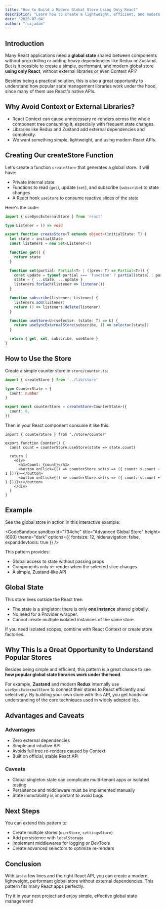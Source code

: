 ```yaml
---
title: "How to Build a Modern Global Store Using Only React"
description: "Learn how to create a lightweight, efficient, and modern global state store with React's built-in hooks—no Redux, Zustand, or Context API required."
date: "2025-07-04"
author: "ruijadom"
---
```


## Introduction
Many React applications need a **global state** shared between components without prop drilling or adding heavy dependencies like Redux or Zustand. But is it possible to create a simple, performant, and modern global store **using only React**, without external libraries or even Context API?

Besides being a practical solution, this is also a great opportunity to understand how popular state management libraries work under the hood, since many of them use React's native APIs.

## Why Avoid Context or External Libraries?

* React Context can cause unnecessary re-renders across the whole component tree consuming it, especially with frequent state changes.
* Libraries like Redux and Zustand add external dependencies and complexity.
* We want something simple, lightweight, and using modern React APIs.

## Creating Our createStore Function

Let's create a function `createStore` that generates a global store. It will have:

* Private internal state
* Functions to read (`get`), update (`set`), and subscribe (`subscribe`) to state changes
* A React hook `useStore` to consume reactive slices of the state

Here's the code:

```ts
import { useSyncExternalStore } from 'react'

type Listener = () => void

export function createStore<T extends object>(initialState: T) {
  let state = initialState
  const listeners = new Set<Listener>()

  function get() {
    return state
  }

  function set(partial: Partial<T> | ((prev: T) => Partial<T>)) {
    const update = typeof partial === 'function' ? partial(state) : partial
    state = { ...state, ...update }
    listeners.forEach(listener => listener())
  }

  function subscribe(listener: Listener) {
    listeners.add(listener)
    return () => listeners.delete(listener)
  }

  function useStore<U>(selector: (state: T) => U) {
    return useSyncExternalStore(subscribe, () => selector(state))
  }

  return { get, set, subscribe, useStore }
}
```

## How to Use the Store

Create a simple counter store in `store/counter.ts`:

```ts
import { createStore } from '../lib/store'

type CounterState = {
  count: number
}

export const counterStore = createStore<CounterState>({
  count: 0,
})
```

Then in your React component consume it like this:

```tsx
import { counterStore } from './store/counter'

export function Counter() {
  const count = counterStore.useStore(state => state.count)

  return (
    <div>
      <h1>Count: {count}</h1>
      <button onClick={() => counterStore.set(s => ({ count: s.count - 1 }))}>–</button>
      <button onClick={() => counterStore.set(s => ({ count: s.count + 1 }))}>+</button>
    </div>
  )
}
```

## Example

See the global store in action in this interactive example:

<CodeSandbox 
  sandboxId="734chc"
  title="Advanced Global Store"
  height={600}
  theme="dark"
  options={{
    fontsize: 12,
    hidenavigation: false,
    expanddevtools: true
  }}
/>

This pattern provides:

* Global access to state without passing props
* Components only re-render when the selected slice changes
* A simple, Zustand-like API

## Global State

This store lives outside the React tree:

* The state is a singleton: there is only **one instance** shared globally.
* No need for a Provider wrapper.
* Cannot create multiple isolated instances of the same store.

If you need isolated scopes, combine with React Context or create store factories.

## Why This Is a Great Opportunity to Understand Popular Stores

Besides being simple and efficient, this pattern is a great chance to see **how popular global state libraries work under the hood**.

For example, **Zustand** and modern **Redux** internally use `useSyncExternalStore` to connect their stores to React efficiently and selectively. By building your own store with this API, you get hands-on understanding of the core techniques used in widely adopted libs.

## Advantages and Caveats

### Advantages

* Zero external dependencies
* Simple and intuitive API
* Avoids full tree re-renders caused by Context
* Built on official, stable React API

### Caveats

* Global singleton state can complicate multi-tenant apps or isolated testing
* Persistence and middleware must be implemented manually
* State immutability is important to avoid bugs

## Next Steps

You can extend this pattern to:

* Create multiple stores (`userStore`, `settingsStore`)
* Add persistence with `localStorage`
* Implement middlewares for logging or DevTools
* Create advanced selectors to optimize re-renders

## Conclusion

With just a few lines and the right React API, you can create a modern, lightweight, performant global store without external dependencies. This pattern fits many React apps perfectly.

Try it in your next project and enjoy simple, effective global state management!